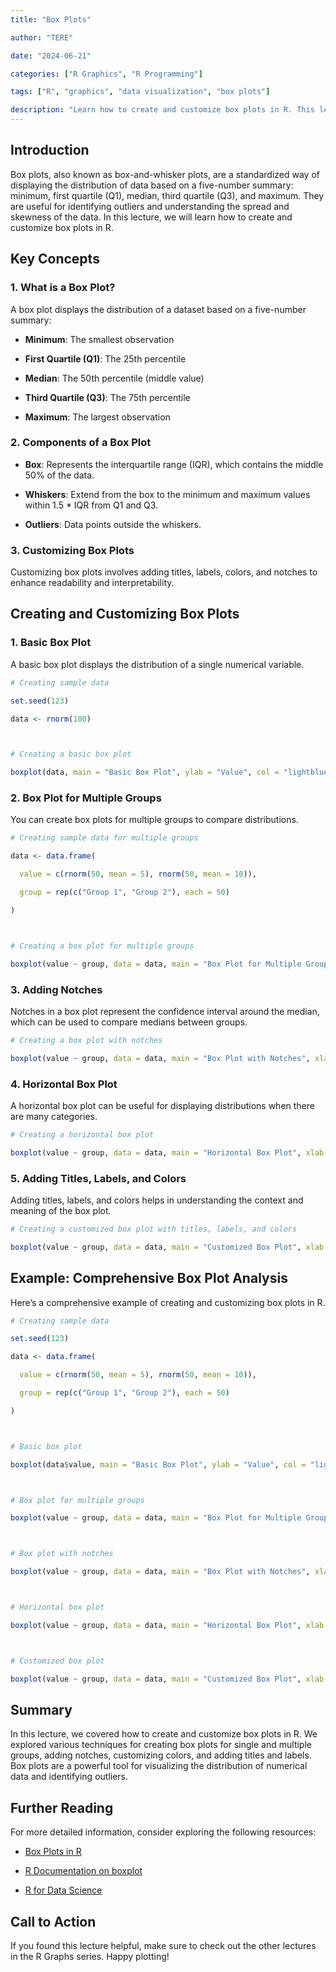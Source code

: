 ```yaml
---
title: "Box Plots"

author: "TERE"

date: "2024-06-21"

categories: ["R Graphics", "R Programming"]

tags: ["R", "graphics", "data visualization", "box plots"]

description: "Learn how to create and customize box plots in R. This lecture covers essential techniques for visualizing the distribution of numerical data using box plots in R."
---
```




## Introduction



Box plots, also known as box-and-whisker plots, are a standardized way of displaying the distribution of data based on a five-number summary: minimum, first quartile (Q1), median, third quartile (Q3), and maximum. They are useful for identifying outliers and understanding the spread and skewness of the data. In this lecture, we will learn how to create and customize box plots in R.



## Key Concepts



### 1. What is a Box Plot?



A box plot displays the distribution of a dataset based on a five-number summary:

- **Minimum**: The smallest observation

- **First Quartile (Q1)**: The 25th percentile

- **Median**: The 50th percentile (middle value)

- **Third Quartile (Q3)**: The 75th percentile

- **Maximum**: The largest observation



### 2. Components of a Box Plot



- **Box**: Represents the interquartile range (IQR), which contains the middle 50% of the data.

- **Whiskers**: Extend from the box to the minimum and maximum values within 1.5 * IQR from Q1 and Q3.

- **Outliers**: Data points outside the whiskers.



### 3. Customizing Box Plots



Customizing box plots involves adding titles, labels, colors, and notches to enhance readability and interpretability.



## Creating and Customizing Box Plots



### 1. Basic Box Plot



A basic box plot displays the distribution of a single numerical variable.



```r

# Creating sample data

set.seed(123)

data <- rnorm(100)



# Creating a basic box plot

boxplot(data, main = "Basic Box Plot", ylab = "Value", col = "lightblue")

```





### 2. Box Plot for Multiple Groups



You can create box plots for multiple groups to compare distributions.



```r

# Creating sample data for multiple groups

data <- data.frame(

  value = c(rnorm(50, mean = 5), rnorm(50, mean = 10)),

  group = rep(c("Group 1", "Group 2"), each = 50)

)



# Creating a box plot for multiple groups

boxplot(value ~ group, data = data, main = "Box Plot for Multiple Groups", xlab = "Group", ylab = "Value", col = c("lightgreen", "lightcoral"))

```






### 3. Adding Notches



Notches in a box plot represent the confidence interval around the median, which can be used to compare medians between groups.



```r

# Creating a box plot with notches

boxplot(value ~ group, data = data, main = "Box Plot with Notches", xlab = "Group", ylab = "Value", col = c("lightgreen", "lightcoral"), notch = TRUE)

```






### 4. Horizontal Box Plot



A horizontal box plot can be useful for displaying distributions when there are many categories.



```r

# Creating a horizontal box plot

boxplot(value ~ group, data = data, main = "Horizontal Box Plot", xlab = "Value", ylab = "Group", col = c("lightgreen", "lightcoral"), horizontal = TRUE)

```






### 5. Adding Titles, Labels, and Colors



Adding titles, labels, and colors helps in understanding the context and meaning of the box plot.



```r

# Creating a customized box plot with titles, labels, and colors

boxplot(value ~ group, data = data, main = "Customized Box Plot", xlab = "Group", ylab = "Value", col = c("lightgreen", "lightcoral"))

```






## Example: Comprehensive Box Plot Analysis



Here's a comprehensive example of creating and customizing box plots in R.



```r

# Creating sample data

set.seed(123)

data <- data.frame(

  value = c(rnorm(50, mean = 5), rnorm(50, mean = 10)),

  group = rep(c("Group 1", "Group 2"), each = 50)

)



# Basic box plot

boxplot(data$value, main = "Basic Box Plot", ylab = "Value", col = "lightblue")



# Box plot for multiple groups

boxplot(value ~ group, data = data, main = "Box Plot for Multiple Groups", xlab = "Group", ylab = "Value", col = c("lightgreen", "lightcoral"))



# Box plot with notches

boxplot(value ~ group, data = data, main = "Box Plot with Notches", xlab = "Group", ylab = "Value", col = c("lightgreen", "lightcoral"), notch = TRUE)



# Horizontal box plot

boxplot(value ~ group, data = data, main = "Horizontal Box Plot", xlab = "Value", ylab = "Group", col = c("lightgreen", "lightcoral"), horizontal = TRUE)



# Customized box plot

boxplot(value ~ group, data = data, main = "Customized Box Plot", xlab = "Group", ylab = "Value", col = c("lightgreen", "lightcoral"))

```



## Summary



In this lecture, we covered how to create and customize box plots in R. We explored various techniques for creating box plots for single and multiple groups, adding notches, customizing colors, and adding titles and labels. Box plots are a powerful tool for visualizing the distribution of numerical data and identifying outliers.



## Further Reading



For more detailed information, consider exploring the following resources:



- [Box Plots in R](https://www.datamentor.io/r-programming/box-plot/)

- [R Documentation on boxplot](https://www.rdocumentation.org/packages/graphics/versions/3.6.2/topics/boxplot)

- [R for Data Science](https://r4ds.had.co.nz/data-visualization.html)



## Call to Action



If you found this lecture helpful, make sure to check out the other lectures in the R Graphs series. Happy plotting!